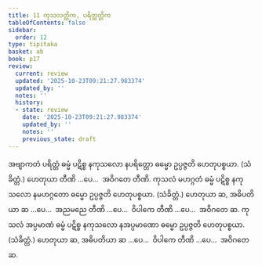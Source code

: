 ```yaml
---
title: 11 ကုသလတ္တိက, ပရိတ္တတ္တိက
tableOfContents: false
sidebar:
  order: 12
type: tipitaka
basket: ab
book: p17
review:
  current: review
  updated: '2025-10-23T09:21:27.983374'
  updated_by: ''
  notes: ''
  history:
  - state: review
    date: '2025-10-23T09:21:27.983374'
    updated_by: ''
    notes: ''
    previous_state: draft
---
```



<ReviewStatus review={frontmatter.review} showDetails={true} />

<HypothesisAnnotation frontmatter={frontmatter} />

<DynamicBreadcrumb />

<Division number="23" book="p17" e="ch" v="40" p="296">

<Paragraph number="60" book="p17">
အဗျာကတံ ပရိတ္တံ ဓမ္မံ ပဋိစ္စ နကုသလော နပရိတ္တော ဓမ္မော ဥပ္ပဇ္ဇတိ ဟေတုပစ္စယာ. (သံခိတ္တံ.) ဟေတုယာ တီဏိ …ပေ…  အဝိဂတေ တီဏိ.
</Paragraph>

<Paragraph number="61" book="p17">
ကုသလံ မဟဂ္ဂတံ ဓမ္မံ ပဋိစ္စ နကုသလော နမဟဂ္ဂတော ဓမ္မော ဥပ္ပဇ္ဇတိ ဟေတုပစ္စယာ. (သံခိတ္တံ.) ဟေတုယာ ဆ, အဓိပတိယာ ဆ …ပေ…  အညမညေ တီဏိ …ပေ…  ဝိပါကေ တီဏိ …ပေ…  အဝိဂတေ ဆ.
</Paragraph>

<Paragraph number="62" book="p17">
ကုသလံ အပ္ပမာဏံ ဓမ္မံ ပဋိစ္စ နကုသလော နအပ္ပမာဏော ဓမ္မော ဥပ္ပဇ္ဇတိ ဟေတုပစ္စယာ. (သံခိတ္တံ.) ဟေတုယာ ဆ, အဓိပတိယာ ဆ …ပေ…  ဝိပါကေ တီဏိ …ပေ…  အဝိဂတေ ဆ.
</Paragraph>
</Division>